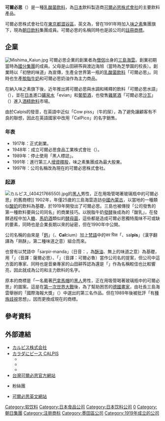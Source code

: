 {{unreferenced|time=2015-10-24T17:19:09+00:00}}
{{Infobox product
| title            = 可爾必思<br>Calpis<br>カルピス
| image            = Calpis_karupisu.JPG
| image_size       = 
| alt              = 
| caption          = 
| type             = [[乳酸菌|乳酸菌]][[飲料|飲料]]
| inventor         = [[三島海雲|三島海雲]]
| inception        = {{start date|1919}}
| manufacturer     = 可爾必思有限公司
| available        = 
| current supplier = 可爾必思有限公司
| website          = {{url|calpis.net}}
}}
'''可爾必思'''（{{jpn|j=カルピス|kk=カルピス|rm=karupisu|f=y}}）是一種[[乳酸菌|乳酸菌]][[飲料|飲料]]，為[[日本|日本]]飲料製造商[[可爾必思株式會社|可爾必思株式會社]]的主要飲料產品。

可爾必思株式會社位在[[東京都|東京都]][[澀谷區|澀谷區]]，英文為{{lang|en|Calpis Co., Ltd.}}，曾在1991年時加入[[味之素|味之素]]集團旗下，現為[[朝日啤酒|朝日飲料]]集團成員。可爾必思的名稱同時也是該公司的[[註冊商標|註冊商標]]。

== 企業 ==
[[File:Mishima_Kaiun.jpg|right]]
可爾必思企業的創業者為[[僧侶|僧侶]]出身的[[三島海雲|三島海雲]]。創業初期當時為[[國分集團|國分集團]]的成員。父母是山田耕筰與渡边海旭（當時為芝學園的校長）。創業時以「初戀的味道」為宣傳，生產全世界第一瓶的[[乳酸菌飲料|乳酸菌飲料]]「可爾必思」。同時也生產[[脫脂牛奶|脫脂牛奶]]和可爾必思奶油作為主力商品。

在納入味之素旗下後，近年推出將可爾必思與水調和稀釋的飲料「可爾必思水語」（{{lang|ja|カルピスウォーター}}），並在[[日本|日本]]進口[[礦泉水|礦泉水]]「evian」和[[葡萄酒|葡萄酒]]，也發售[[雞尾酒|雞尾酒]]「可爾必思[[沙瓦|沙瓦]]」（{{lang|ja|カルピスサワー}}）進入[[酒精飲料|酒精飲料]]市場。

由於Calpis的發音，在英語中近似「Cow piss」（牛的尿），為了避免讓顧客有不良的聯想，因此在英語國家中改用「CalPico」的名字銷售。

=== 年表 ===
*1917年：正式創業。
*1948年：成立可爾必思食品工業株式會社（{{lang|ja|カルピス食品工業株式会社}}）。
*1989年：停止使用「黑人標誌」。
*1991年：進行第三人[[增資|增資]][[釋股|釋股]]，味之素集團成為最大股東。
*1997年：公司名稱改為現在的可爾必思株式會社。

=== 起源 ===
[[File:カルピス_(40421766550).jpg|thumb]]的[[黑人|黑人]]男性，正在用吸管喝著玻璃瓶中的可爾必思」的舊商標]]
1902年，年僅25歲的三島海雲造訪[[中國|中國]][[內蒙古|內蒙古]]，以當地的一種類似[[酸奶|酸奶]]的飲料為基礎，於1919年開發出了可爾必思。三島也被傳授「公司發售的第一種飲料要與公司同名」的商業技巧。以脱脂牛奶[[發酵|發酵]]後成為的「酸乳」，在發酵過程中加入[[糖|糖]]、[[馬奶酒|馬奶酒]]類似的[[酵母菌|酵母菌]]，這些都是造成可爾必思獨特風味不可或缺的要素，同時也是企業長期以來的祕密，但在1990年中公開。

公司名稱的由來是「[[鈣|鈣]]」（{{lang|ja|'''カル'''シウム}}、'''Cal'''cium）加上[[梵語|梵語]]中的सर पिस「{{lang|ja|サル'''ピス'''}}、sal'''pis'''」（漢字翻譯為「熟酥」，第二種味道之意）組合而來。

也曾有以梵語中「sarpir-manda」（日音：{{lang|ja|サルピル・マンダ}}，為[[酥油|酥油]]、無上的味道之意）為基礎，用「{{lang|ja|サルピス}}」（音譯：薩爾必思）、「{{lang|ja|カルピル}}」（音譯：可爾必魯）當作公司名的提案，但公司中這方面的專家、同時也是音樂專家的山田耕筰認為還是「{{lang|ja|カルピス}}」作為名稱較佳也比較響亮，因此就成為公司和主力飲料的名字。

原本的商標是「一名戴著[[巴拿馬帽|巴拿馬帽]]的[[黑人|黑人]]男性，正在用吸管喝著玻璃瓶中的可爾必思」的圖案。這是在[[第一次世界大戰|第一次世界大戰]]後，為了幫助困苦的[[德國|德國]][[畫家|畫家]]，由社長三島海雲舉辦的「國際海報大獎」（{{lang|ja|国際懸賞ポスター典}}）中選出的第三名作品。但在1989年後被批評「有[[種族歧視|種族歧視]]思想」，因而更換成現在的商標。

== 參考資料 ==
{{reflist}}

== 外部連結 ==
{{commonscat|Calpis}}
* [https://www.calpis.co.jp/ カルピス株式会社] {{Wayback|url=https://www.calpis.co.jp/ |date=20210206212115 }} {{ja icon}}
* [https://www.calpis.info/ カラダにピース CALPIS] {{Wayback|url=https://www.calpis.info/ |date=20210207002610 }} {{ja icon}}
** {{Twitter|calpis_mizutama|カルピス水玉通信}}
** {{Facebook|calpis.jp|「カルピス」水玉通信}}
** {{Instagram|calpis_mizutama|カルピス水玉通信}}
* [https://www.calpistw.com.tw/ 台灣可爾必思官方網站] {{Wayback|url=https://www.calpistw.com.tw/ |date=20210101005618 }}{{zh-tw}}
* {{facebook|calpis.tw|Happy可爾必思}}粉絲團
* [http://www.calpis.net/ 可爾必思英文網站] {{Wayback|url=http://www.calpis.net/ |date=20210116055347 }}{{en}}
{{DEFAULTSORT:Calpis}}
{{乳}}
[[Category:软饮料|Category:软饮料]]
[[Category:日本食品公司|Category:日本食品公司]]
[[Category:日本饮料公司|Category:日本饮料公司]]
[[Category:東京證券交易所上市公司|0]]
[[Category:朝日集團|Category:朝日集團]]
[[Category:注册商标|Category:注册商标]]
[[Category:墨田區公司|Category:墨田區公司]]
[[Category:1919年成立的公司|Category:1919年成立的公司]]